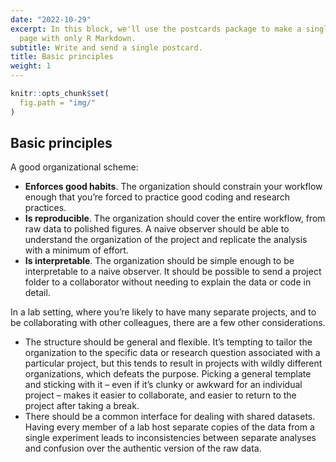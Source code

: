 ```yaml
---
date: "2022-10-29"
excerpt: In this block, we'll use the postcards package to make a single 'about' home
  page with only R Markdown.
subtitle: Write and send a single postcard.
title: Basic principles
weight: 1
---
```


```r
knitr::opts_chunk$set(
  fig.path = "img/"
)
```

## Basic principles

A good organizational scheme: 

* **Enforces good habits**. The organization should constrain your workflow enough that you're forced to practice good coding and research practices.
* **Is reproducible**. The organization should cover the entire workflow, from raw data to polished figures. A naive observer should be able to understand the organization of the project and replicate the analysis with a minimum of effort.
* **Is interpretable**. The organization should be simple enough to be interpretable to a naive observer. It should be possible to send a project folder to a collaborator without needing to explain the data or code in detail.

In a lab setting, where you're likely to have many separate projects, and to be collaborating with other colleagues, there are a few other considerations. 

* The structure should be general and flexible. It's tempting to tailor the organization to the specific data or research question associated with a particular project, but this tends to result in projects with wildly different organizations, which defeats the purpose. Picking a general template and sticking with it -- even if it's clunky or awkward for an individual project -- makes it easier to collaborate, and easier to return to the project after taking a break.
* There should be a common interface for dealing with shared datasets. Having every member of a lab host separate copies of the data from a single experiment leads to inconsistencies between separate analyses and confusion over the authentic version of the raw data.